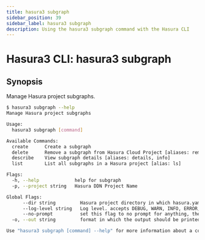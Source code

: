 ```yaml
---
title: hasura3 subgraph
sidebar_position: 39
sidebar_label: hasura3 subgraph
description: Using the hasura3 subgraph command with the Hasura CLI
---
```


# Hasura3 CLI: hasura3 subgraph 

## Synopsis
Manage Hasura project subgraphs.

```bash
$ hasura3 subgraph --help
Manage Hasura project subgraphs

Usage:
  hasura3 subgraph [command]

Available Commands:
  create      Create a subgraph
  delete      Remove a subgraph from Hasura Cloud Project [aliases: remove, rm]
  describe    View subgraph details [aliases: details, info]
  list        List all subgraphs in a Hasura project [alias: ls]

Flags:
  -h, --help             help for subgraph
  -p, --project string   Hasura DDN Project Name

Global Flags:
      --dir string         Hasura project directory in which hasura.yaml is present (default ".")
      --log-level string   Log level. accepts DEBUG, WARN, INFO, ERROR, FATAL (default "INFO")
      --no-prompt          set this flag to no prompt for anything, the command fails if any input is missing
  -o, --out string         format in which the output should be printed, accepts table, json and yaml (default "table")

Use "hasura3 subgraph [command] --help" for more information about a command.
```

